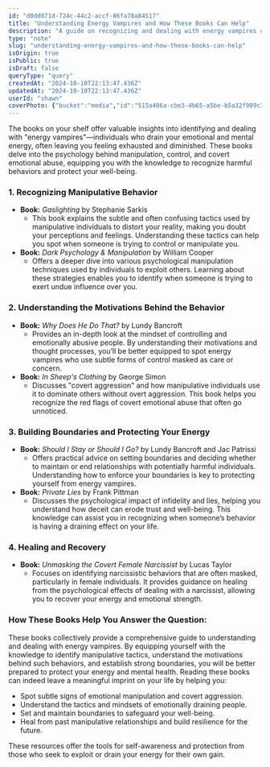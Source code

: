 ```yaml
---
id: "d0dd071d-724c-44c2-accf-86fa78a84517"
title: "Understanding Energy Vampires and How These Books Can Help"
description: "A guide on recognizing and dealing with energy vampires using insights from selected books."
type: "note"
slug: "understanding-energy-vampires-and-how-these-books-can-help"
isOrigin: true
isPublic: true
isDraft: false
queryType: "query"
createdAt: "2024-10-10T22:13:47.436Z"
updatedAt: "2024-10-10T22:13:47.436Z"
userId: "shawn"
coverPhoto: {"bucket":"media","id":"515a486a-cbe3-4b65-a5be-b5a32f909c3f","path":"515a486a-cbe3-4b65-a5be-b5a32f909c3f.jpeg","url":"https://files.oaiusercontent.com/file-6l4phrXICs1wpn3lfFY4OCGU?se=2024-10-10T17%3A20%3A23Z&sp=r&sv=2024-08-04&sr=b&rscc=max-age%3D299%2C%20immutable%2C%20private&rscd=attachment%3B%20filename%3D03B9602A-059A-4C9F-A5D5-18F2B3D4EF9E.jpeg&sig=h/iDWpJHfFYPap3OEoQUpDVIU51uJ0VKTEgoH8ytNVo%3D","alt":"03B9602A-059A-4C9F-A5D5-18F2B3D4EF9E.jpeg","caption":"","category":"default"}
---
```


The books on your shelf offer valuable insights into identifying and dealing with "energy vampires"—individuals who drain your emotional and mental energy, often leaving you feeling exhausted and diminished. These books delve into the psychology behind manipulation, control, and covert emotional abuse, equipping you with the knowledge to recognize harmful behaviors and protect your well-being.

### 1. **Recognizing Manipulative Behavior**
   - **Book:** *Gaslighting* by Stephanie Sarkis  
     - This book explains the subtle and often confusing tactics used by manipulative individuals to distort your reality, making you doubt your perceptions and feelings. Understanding these tactics can help you spot when someone is trying to control or manipulate you.
   - **Book:** *Dark Psychology & Manipulation* by William Cooper  
     - Offers a deeper dive into various psychological manipulation techniques used by individuals to exploit others. Learning about these strategies enables you to identify when someone is trying to exert undue influence over you.

### 2. **Understanding the Motivations Behind the Behavior**
   - **Book:** *Why Does He Do That?* by Lundy Bancroft  
     - Provides an in-depth look at the mindset of controlling and emotionally abusive people. By understanding their motivations and thought processes, you’ll be better equipped to spot energy vampires who use subtle forms of control masked as care or concern.
   - **Book:** *In Sheep's Clothing* by George Simon  
     - Discusses "covert aggression" and how manipulative individuals use it to dominate others without overt aggression. This book helps you recognize the red flags of covert emotional abuse that often go unnoticed.

### 3. **Building Boundaries and Protecting Your Energy**
   - **Book:** *Should I Stay or Should I Go?* by Lundy Bancroft and Jac Patrissi  
     - Offers practical advice on setting boundaries and deciding whether to maintain or end relationships with potentially harmful individuals. Understanding how to enforce your boundaries is key to protecting yourself from energy vampires.
   - **Book:** *Private Lies* by Frank Pittman  
     - Discusses the psychological impact of infidelity and lies, helping you understand how deceit can erode trust and well-being. This knowledge can assist you in recognizing when someone’s behavior is having a draining effect on your life.

### 4. **Healing and Recovery**
   - **Book:** *Unmasking the Covert Female Narcissist* by Lucas Taylor  
     - Focuses on identifying narcissistic behaviors that are often masked, particularly in female individuals. It provides guidance on healing from the psychological effects of dealing with a narcissist, allowing you to recover your energy and emotional strength.

### How These Books Help You Answer the Question:
These books collectively provide a comprehensive guide to understanding and dealing with energy vampires. By equipping yourself with the knowledge to identify manipulative tactics, understand the motivations behind such behaviors, and establish strong boundaries, you will be better prepared to protect your energy and mental health. Reading these books can indeed leave a meaningful imprint on your life by helping you:
   - Spot subtle signs of emotional manipulation and covert aggression.
   - Understand the tactics and mindsets of emotionally draining people.
   - Set and maintain boundaries to safeguard your well-being.
   - Heal from past manipulative relationships and build resilience for the future.

These resources offer the tools for self-awareness and protection from those who seek to exploit or drain your energy for their own gain.
